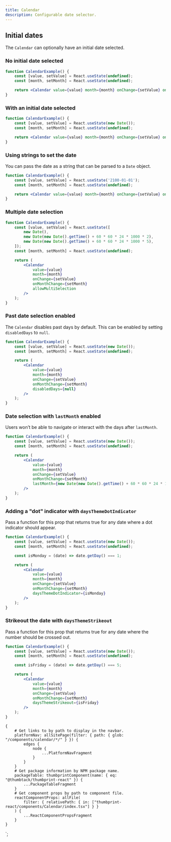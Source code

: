 ```yaml
---
title: Calendar
description: Configurable date selector.
---
```



<ComponentHeader data={props.data} />

## Initial dates

The `Calendar` can optionally have an initial date selected.

### No initial date selected

```jsx
function CalendarExample() {
    const [value, setValue] = React.useState(undefined);
    const [month, setMonth] = React.useState(undefined);

    return <Calendar value={value} month={month} onChange={setValue} onMonthChange={setMonth} />;
}
```

### With an initial date selected

```jsx
function CalendarExample() {
    const [value, setValue] = React.useState(new Date());
    const [month, setMonth] = React.useState(undefined);

    return <Calendar value={value} month={month} onChange={setValue} onMonthChange={setMonth} />;
}
```

### Using strings to set the date

You can pass the date as a string that can be parsed to a `Date` object.

```jsx
function CalendarExample() {
    const [value, setValue] = React.useState('2100-01-01');
    const [month, setMonth] = React.useState(undefined);

    return <Calendar value={value} month={month} onChange={setValue} onMonthChange={setMonth} />;
}
```

### Multiple date selection

```jsx
function CalendarExample() {
    const [value, setValue] = React.useState([
        new Date(),
        new Date(new Date().getTime() + 60 * 60 * 24 * 1000 * 2),
        new Date(new Date().getTime() + 60 * 60 * 24 * 1000 * 5),
    ]);
    const [month, setMonth] = React.useState(undefined);

    return (
        <Calendar
            value={value}
            month={month}
            onChange={setValue}
            onMonthChange={setMonth}
            allowMultiSelection
        />
    );
}
```

### Past date selection enabled

The `Calendar` disables past days by default. This can be enabled by setting `disabledDays` to `null`.

```jsx
function CalendarExample() {
    const [value, setValue] = React.useState(new Date());
    const [month, setMonth] = React.useState(undefined);

    return (
        <Calendar
            value={value}
            month={month}
            onChange={setValue}
            onMonthChange={setMonth}
            disabledDays={null}
        />
    );
}
```

### Date selection with `lastMonth` enabled

Users won’t be able to navigate or interact with the days after `lastMonth`.

```jsx
function CalendarExample() {
    const [value, setValue] = React.useState(new Date());
    const [month, setMonth] = React.useState(undefined);

    return (
        <Calendar
            value={value}
            month={month}
            onChange={setValue}
            onMonthChange={setMonth}
            lastMonth={new Date(new Date().getTime() + 60 * 60 * 24 * 1000 * 60)}
        />
    );
}
```

### Adding a "dot" indicator with `daysThemeDotIndicator`

Pass a function for this prop that returns true for any date where a dot indicator should appear.

```jsx
function CalendarExample() {
    const [value, setValue] = React.useState(new Date());
    const [month, setMonth] = React.useState(undefined);

    const isMonday = (date) => date.getDay() === 1;

    return (
        <Calendar
            value={value}
            month={month}
            onChange={setValue}
            onMonthChange={setMonth}
            daysThemeDotIndicator={isMonday}
        />
    );
}
```

### Strikeout the date with `daysThemeStrikeout`

Pass a function for this prop that returns true for any date where the number should be crossed out.

```jsx
function CalendarExample() {
    const [value, setValue] = React.useState(new Date());
    const [month, setMonth] = React.useState(undefined);

    const isFriday = (date) => date.getDay() === 5;

    return (
        <Calendar
            value={value}
            month={month}
            onChange={setValue}
            onMonthChange={setMonth}
            daysThemeStrikeout={isFriday}
        />
    );
}
```

<ComponentFooter data={props.data} />

    {
        # Get links to by path to display in the navbar.
        platformNav: allSitePage(filter: { path: { glob: "/components/calendar/*/" } }) {
            edges {
                node {
                    ...PlatformNavFragment
                }
            }
        }
        # Get package information by NPM package name.
        packageTable: thumbprintComponent(name: { eq: "@thumbtack/thumbprint-react" }) {
            ...PackageTableFragment
        }
        # Get component props by path to component file.
        reactComponentProps: allFile(
            filter: { relativePath: { in: ["thumbprint-react/components/Calendar/index.tsx"] } }
        ) {
            ...ReactComponentPropsFragment
        }
    }
`;
